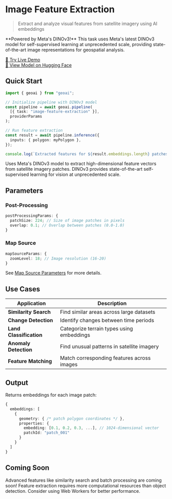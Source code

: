 
# Image Feature Extraction

> Extract and analyze visual features from satellite imagery using AI embeddings

<Callout type="default" emoji="🚀">
  **Powered by Meta's DINOv3!** This task uses Meta's latest DINOv3 model for
  self-supervised learning at unprecedented scale, providing state-of-the-art
  image representations for geospatial analysis.
</Callout>

<VideoEmbed
  src="https://geobase-docs.s3.amazonaws.com/geobase-ai-assets/image-feature-extraction.mp4"
  title="Image Feature Extraction Demo"
/>

<div style={{ textAlign: "center", marginTop: "1rem" }}>
  <a
    href="https://docs.geobase.app/geoai-live/tasks/image-feature-extraction"
    target="_blank"
    rel="noopener noreferrer"
    style={{
      display: "inline-flex",
      alignItems: "center",
      gap: "0.5rem",
      padding: "0.5rem 1rem",
      backgroundColor: "#3b82f6",
      color: "white",
      textDecoration: "none",
      borderRadius: "0.375rem",
      fontWeight: "500",
      transition: "background-color 0.2s",
    }}
    className="live-demo-button"
  >
    🚀 Try Live Demo
  </a>
</div>

<style jsx>{`
  .live-demo-button:hover {
    background-color: #2563eb !important;
  }
`}</style>

<div style={{ textAlign: "center", marginTop: "0.5rem" }}>
  <a
    href="https://huggingface.co/onnx-community/dinov3-vits16-pretrain-lvd1689m-ONNX"
    target="_blank"
    rel="noopener noreferrer"
    style={{
      fontSize: "0.875rem",
      color: "#6b7280",
      textDecoration: "none",
    }}
  >
    🤗 View Model on Hugging Face
  </a>
</div>

## Quick Start

```typescript
import { geoai } from "geoai";

// Initialize pipeline with DINOv3 model
const pipeline = await geoai.pipeline(
  [{ task: "image-feature-extraction" }],
  providerParams
);

// Run feature extraction
const result = await pipeline.inference({
  inputs: { polygon: myPolygon },
});

console.log(`Extracted features for ${result.embeddings.length} patches`);
```

<Callout type="info" emoji="🎯">
  Uses Meta's DINOv3 model to extract high-dimensional feature vectors from
  satellite imagery patches. DINOv3 provides state-of-the-art self-supervised
  learning for vision at unprecedented scale.
</Callout>

## Parameters

### Post-Processing

```typescript
postProcessingParams: {
  patchSize: 224; // Size of image patches in pixels
  overlap: 0.1; // Overlap between patches (0.0-1.0)
}
```

### Map Source

```typescript
mapSourceParams: {
  zoomLevel: 18; // Image resolution (16-20)
}
```

See [Map Source Parameters](../concepts/InferenceParams#map-source-parameters) for more details.

## Use Cases

| Application             | Description                                |
| ----------------------- | ------------------------------------------ |
| **Similarity Search**   | Find similar areas across large datasets   |
| **Change Detection**    | Identify changes between time periods      |
| **Land Classification** | Categorize terrain types using embeddings  |
| **Anomaly Detection**   | Find unusual patterns in satellite imagery |
| **Feature Matching**    | Match corresponding features across images |

## Output

Returns embeddings for each image patch:

```typescript
{
  embeddings: [
    {
      geometry: { /* patch polygon coordinates */ },
      properties: {
        embedding: [0.1, 0.2, 0.3, ...], // 1024-dimensional vector
        patchId: "patch_001"
      }
    }
  ]
}
```

## Coming Soon

<Callout type="info" emoji="🚧">
  Advanced features like similarity search and batch processing are coming soon!
</Callout>

<Callout type="warning" emoji="⚠️">
  Feature extraction requires more computational resources than object
  detection. Consider using Web Workers for better performance.
</Callout>
